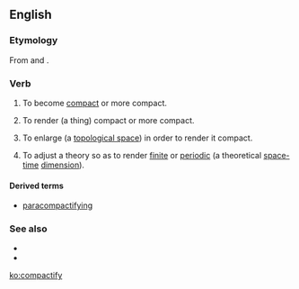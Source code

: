 ==English==

===Etymology===
From {{term|compact}} and {{term|-ify}}.

===Verb===
{{en-verb|compactifies|compactifying|compactified}}

# {{context|humorous|intransitive|lang=en}} To become [[compact]] or more compact.
# {{context|humorous|transitive|lang=en}} To render (a thing) compact or more compact.
# {{context|mathematics|transitive|lang=en}} To enlarge (a [[topological space]]) in order to render it compact.
# {{context|physics|transitive|lang=en}} To adjust a theory so as to render [[finite]] or [[periodic]] (a theoretical [[space-time]] [[dimension]]).

====Derived terms====
* [[paracompactifying]]

===See also===
* {{projectlink|pedia|Compactification (mathematics)}}
* {{projectlink|pedia|Compactification (physics)}}

[[ko:compactify]]